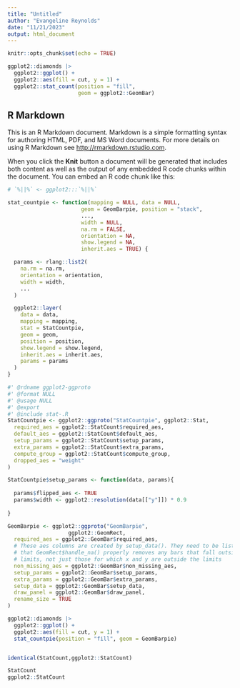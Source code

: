 ```yaml
---
title: "Untitled"
author: "Evangeline Reynolds"
date: "11/21/2023"
output: html_document
---
```


```r
knitr::opts_chunk$set(echo = TRUE)

ggplot2::diamonds |>
  ggplot2::ggplot() + 
  ggplot2::aes(fill = cut, y = 1) +
  ggplot2::stat_count(position = "fill", 
                      geom = ggplot2::GeomBar)

```

## R Markdown

This is an R Markdown document. Markdown is a simple formatting syntax for authoring HTML, PDF, and MS Word documents. For more details on using R Markdown see <http://rmarkdown.rstudio.com>.

When you click the **Knit** button a document will be generated that includes both content as well as the output of any embedded R code chunks within the document. You can embed an R code chunk like this:

```r
# `%||%` <- ggplot2:::`%||%`

stat_countpie <- function(mapping = NULL, data = NULL,
                       geom = GeomBarpie, position = "stack",
                       ...,
                       width = NULL,
                       na.rm = FALSE,
                       orientation = NA,
                       show.legend = NA,
                       inherit.aes = TRUE) {

  params <- rlang::list2(
    na.rm = na.rm,
    orientation = orientation,
    width = width,
    ...
  )

  ggplot2::layer(
    data = data,
    mapping = mapping,
    stat = StatCountpie,
    geom = geom,
    position = position,
    show.legend = show.legend,
    inherit.aes = inherit.aes,
    params = params
  )
}

#' @rdname ggplot2-ggproto
#' @format NULL
#' @usage NULL
#' @export
#' @include stat-.R
StatCountpie <- ggplot2::ggproto("StatCountpie", ggplot2::Stat,
  required_aes = ggplot2::StatCount$required_aes,
  default_aes = ggplot2::StatCount$default_aes,
  setup_params = ggplot2::StatCount$setup_params,
  extra_params = ggplot2::StatCount$extra_params,
  compute_group = ggplot2::StatCount$compute_group,
  dropped_aes = "weight"
)

StatCountpie$setup_params <- function(data, params){
  
  params$flipped_aes <- TRUE
  params$width <- ggplot2::resolution(data[["y"]]) * 0.9
  
} 

GeomBarpie <- ggplot2::ggproto("GeomBarpie", 
                   ggplot2::GeomRect,
  required_aes = ggplot2::GeomBar$required_aes,
  # These aes columns are created by setup_data(). They need to be listed here so
  # that GeomRect$handle_na() properly removes any bars that fall outside the defined
  # limits, not just those for which x and y are outside the limits
  non_missing_aes = ggplot2::GeomBar$non_missing_aes,
  setup_params = ggplot2::GeomBar$setup_params,
  extra_params = ggplot2::GeomBar$extra_params,
  setup_data = ggplot2::GeomBar$setup_data,
  draw_panel = ggplot2::GeomBar$draw_panel,
  rename_size = TRUE
)

ggplot2::diamonds |>
  ggplot2::ggplot() + 
  ggplot2::aes(fill = cut, y = 1) +
  stat_countpie(position = "fill", geom = GeomBarpie)


identical(StatCount,ggplot2::StatCount)

StatCount
ggplot2::StatCount
```

